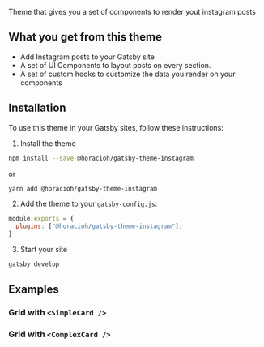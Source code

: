 
Theme that gives you a set of components to render yout instagram posts

## What you get from this theme

- Add Instagram posts to your Gatsby site
- A set of UI Components to layout posts on every section.
- A set of custom hooks to customize the data you render on your components

## Installation

To use this theme in your Gatsby sites, follow these instructions:

1. Install the theme

```sh
npm install --save @horacioh/gatsby-theme-instagram
```

or

```sh
yarn add @horacioh/gatsby-theme-instagram
```

2. Add the theme to your `gatsby-config.js`:

```js
module.exports = {
  plugins: ["@horacioh/gatsby-theme-instagram"],
}
```

3. Start your site

```sh
gatsby develop
```

## Examples

### Grid with `<SimpleCard />`

<Grid />

### Grid with `<ComplexCard />`

<Grid card={ComplexCard} />
